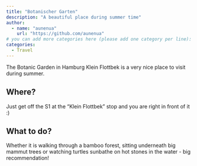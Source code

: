 ```yaml
---
title: "Botanischer Garten"
description: "A beautiful place during summer time"
author:
  - name: "aunenua"
    url: "https://github.com/aunenua"
# you can add more categories here (please add one category per line):
categories:
  - Travel
---
```

The Botanic Garden in Hamburg Klein Flottbek is a very nice place to visit during summer. 

## Where?
Just get off the S1 at the "Klein Flottbek" stop and you are right in front of it :)

## What to do?
Whether it is walking through a bamboo forest, sitting underneath big mammut trees or watching turtles sunbathe on hot stones in the water - big recommendation! 

